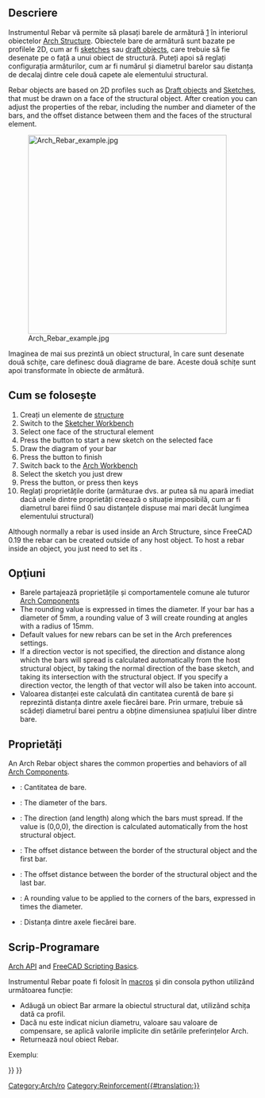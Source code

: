 <languages/>

<div class="mw-translate-fuzzy">
{{GuiCommand/ro
|Name=Arch Rebar
|Name/ro=Arch Rebar
|Workbenches=[[Arch_Workbench/ro|Arch]]
|MenuLocation=Arch → Rebar
|Shortcut=R B
|SeeAlso=[[Arch Structure/ro|Arch Structure]]
}}
</div>

{{Docnav
|
|[[Reinforcement_StraightRebar|StraightRebar]]
|[[Reinforcement_Workbench|Reinforcement]]
|IconL=
|IconR=Reinforcement_StraightRebar.svg
|IconC=Reinforcement_Workbench.svg
}}

{{VeryImportantMessage|THIS COMMAND IS PART OF THE INTEGRATED [[BIM_Workbench|BIM WORKBENCH]] IN V1.0<br>
This page has been updated for that version.}}

<div class="mw-translate-fuzzy">
{{GuiCommand/ro
|Name=Arch Rebar
|Name/ro=Arch Rebar
|MenuLocation=Arch → Rebar
|Workbenches=[[Arch_Workbench/ro|Arch]]
|Shortcut={{KEY|R}} {{KEY|B}}
|SeeAlso=[[Arch Structure/ro|Arch Structure]]
}}
</div>

<span id="Description"></span>
==Descriere==

<div class="mw-translate-fuzzy">
Instrumentul Rebar vă permite să plasați barele de armătură [http://en.wikipedia.org/wiki/Rebar] în interiorul obiectelor [[Arch Structure]]. Obiectele  bare de armătură sunt bazate pe profilele 2D, cum ar fi [[Sketcher_Workbench|sketches]] sau [[Draft_Workbench|draft objects]], care trebuie să fie desenate pe o față a unui obiect de structură. Puteți apoi să reglați configurația armăturilor, cum ar fi numărul și diametrul barelor sau distanța de decalaj dintre cele două capete ale elementului structural.
</div>

Rebar objects are based on 2D profiles such as [[Draft_Workbench|Draft objects]] and [[Sketcher_Workbench|Sketches]], that must be drawn on a face of the structural object. After creation you can adjust the properties of the rebar, including the number and diameter of the bars, and the offset distance between them and the faces of the structural element.

[[Image:Arch Rebar example.jpg|400px]]
<div class="mw-translate-fuzzy">
Imaginea de mai sus prezintă un obiect structural, în care sunt desenate două schițe, care definesc două diagrame de bare. Aceste două schițe sunt apoi transformate în obiecte de armătură.
</div>

<span id="Usage"></span>
<div class="mw-translate-fuzzy">
== Cum se folosește ==
</div>

<div class="mw-translate-fuzzy">
# Creați un elemente de [[Arch Structure|structure]] 
# Switch to the [[Sketcher Workbench]]
# Select one face of the structural element
# Press the {{KEY|[[Image:Sketcher NewSketch.png|16px]] [[Sketcher NewSketch|New Sketch]]}} button to start a new sketch on the selected face
# Draw the diagram of your bar
# Press the {{KEY|[[Image:Sketcher LeaveSketch.png|16px]] [[Sketcher LeaveSketch|Leave Sketch]]}} button to finish
# Switch back to the [[Arch Workbench]]
# Select the sketch you just drew
# Press the {{KEY|[[Image:Arch Rebar.png|16px]] [[Arch Rebar]]}} button, or press {{KEY|R}} then {{KEY|B}} keys
# Reglați proprietățile dorite (armăturae dvs. ar putea să nu apară imediat dacă unele dintre proprietăți creează o situație imposibilă, cum ar fi diametrul barei fiind 0 sau distanțele dispuse mai mari decât lungimea elementului structural)
</div>

Although normally a rebar is used inside an Arch Structure, since FreeCAD 0.19 the rebar can be created outside of any host object. To host a rebar inside an object, you just need to set its {{PropertyData|Host}}.

<span id="Options"></span>
== Opţiuni ==

<div class="mw-translate-fuzzy">
*Barele partajează proprietățile și comportamentele comune ale tuturor [[Arch Component|Arch Components]]
* The rounding value is expressed in times the diameter. If your bar has a diameter of 5mm, a rounding value of 3 will create rounding at angles with a radius of 15mm.
* Default values for new rebars can be set in the Arch preferences settings.
* If a direction vector is not specified, the direction and distance along which the bars will spread is calculated automatically from the host structural object, by taking the normal direction of the base sketch, and taking its intersection with the structural object. If you specify a direction vector, the length of that vector will also be taken into account.
* Valoarea distanței este calculată din cantitatea curentă de bare și reprezintă distanța dintre axele fiecărei bare. Prin urmare, trebuie să scădeți diametrul barei pentru a obține dimensiunea spațiului liber dintre bare.
</div>

<span id="Properties"></span>
==Proprietăți==

An Arch Rebar object shares the common properties and behaviors of all [[Arch_Component|Arch Components]].

* {{PropertyData|Amount}}: Cantitatea de bare.
* {{PropertyData|Diameter}}: The diameter of the bars.
* {{PropertyData|Direction}}: The direction (and length) along which the bars must spread. If the value is (0,0,0), the direction is calculated automatically from the host structural object.
* {{PropertyData|Offset Start}}: The offset distance between the border of the structural object and the first bar.
* {{PropertyData|Offset End}}: The offset distance between the border of the structural object and the last bar.
* {{PropertyData|Rounding}}: A rounding value to be applied to the corners of the bars, expressed in times the diameter.
* {{PropertyData|Spacing}}: Distanța dintre axele fiecărei bare.

<span id="Scripting"></span>
<div class="mw-translate-fuzzy">
== Scrip-Programare ==
</div>

{{Emphasis|See also:}} [[Arch_API|Arch API]] and [[FreeCAD_Scripting_Basics|FreeCAD Scripting Basics]].

<div class="mw-translate-fuzzy">
Instrumentul Rebar poate fi folosit în [[macros]] și din consola python utilizând următoarea funcție:
</div>

{{Code|code=
Rebar = makeRebar(baseobj=None, sketch=None, diameter=None, amount=1, offset=None, name="Rebar")
}}

<div class="mw-translate-fuzzy">
* Adăugă un obiect Bar armare la obiectul structural dat, utilizând schița dată ca profil.
* Dacă nu este indicat niciun diametru, valoare sau valoare de compensare, se aplică valorile implicite din setările preferințelor Arch.
* Returnează noul obiect Rebar.
</div>

Exempluː

{{Code|code=
import FreeCAD, Arch, Part

Structure = Arch.makeStructure(None, length=1000, width=1000, height=3000)
Structure.ViewObject.Transparency = 80
FreeCAD.ActiveDocument.recompute()

p1 = FreeCAD.Vector(-400, 400, 0)
p2 = FreeCAD.Vector(400, 400, 0)
Sketch = FreeCAD.ActiveDocument.addObject('Sketcher::SketchObject', 'Sketch')
Sketch.MapMode = "FlatFace"
Sketch.Support = [(Structure, "Face6")]
Sketch.addGeometry(Part.LineSegment(p1, p2))
FreeCAD.ActiveDocument.recompute()

Rebar = Arch.makeRebar(Structure, Sketch, diameter=80, amount=7, offset=50)
Rebar.OffsetStart = 100
Rebar.OffsetEnd = 100
FreeCAD.ActiveDocument.recompute()
}}


{{Docnav
|
|[[Reinforcement_StraightRebar|StraightRebar]]
|[[Reinforcement_Workbench|Reinforcement]]
|IconL=
|IconR=Reinforcement_StraightRebar.svg
|IconC=Reinforcement_Workbench.svg
}}

<div class="mw-translate-fuzzy">
[[Category:Arch/ro]]
</div>

[[Category:Reinforcement{{#translation:}}]]
{{BIM_Tools_navi{{#translation:}}}}
{{Userdocnavi{{#translation:}}}}